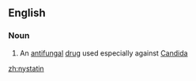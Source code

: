 ==English==

===Noun===
{{wikipedia}}
{{en-noun|-}}

# An [[antifungal]] [[drug]] used especially against [[Candida]]

[[zh:nystatin]]